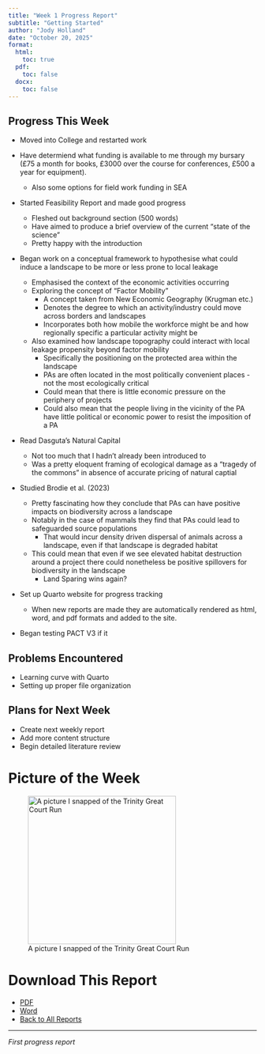 ```yaml
---
title: "Week 1 Progress Report"
subtitle: "Getting Started"
author: "Jody Holland"
date: "October 20, 2025"
format:
  html:
    toc: true
  pdf:
    toc: false
  docx:
    toc: false
---
```


## Progress This Week

-   Moved into College and restarted work

-   Have determiend what funding is available to me through my bursary (£75 a month for books, £3000 over the course for conferences, £500 a year for equipment).

    -   Also some options for field work funding in SEA

-   Started Feasibility Report and made good progress

    -   Fleshed out background section (500 words)
    -   Have aimed to produce a brief overview of the current "state of the science"
    -   Pretty happy with the introduction

-   Began work on a conceptual framework to hypothesise what could induce a landscape to be more or less prone to local leakage

    -   Emphasised the context of the economic activities occurring
    -   Exploring the concept of "Factor Mobility"
        -   A concept taken from New Economic Geography (Krugman etc.)
        -   Denotes the degree to which an activity/industry could move across borders and landscapes
        -   Incorporates both how mobile the workforce might be and how regionally specific a particular activity might be
    -   Also examined how landscape topography could interact with local leakage propensity beyond factor mobility
        -   Specifically the positioning on the protected area within the landscape
        -   PAs are often located in the most politically convenient places - not the most ecologically critical
        -   Could mean that there is little economic pressure on the periphery of projects
        -   Could also mean that the people living in the vicinity of the PA have little political or economic power to resist the imposition of a PA

-   Read Dasguta's Natural Capital

    -   Not too much that I hadn't already been introduced to
    -   Was a pretty eloquent framing of ecological damage as a "tragedy of the commons" in absence of accurate pricing of natural captial

-   Studied Brodie et al. (2023)

    -   Pretty fascinating how they conclude that PAs can have positive impacts on biodiversity across a landscape
    -   Notably in the case of mammals they find that PAs could lead to safeguarded source populations
        -   That would incur density driven dispersal of animals across a landscape, even if that landscape is degraded habitat
    -   This could mean that even if we see elevated habitat destruction around a project there could nonetheless be positive spillovers for biodiversity in the landscape
        -   Land Sparing wins again?

-   Set up Quarto website for progress tracking

    -   When new reports are made they are automatically rendered as html, word, and pdf formats and added to the site.

-   Began testing PACT V3 if it

## Problems Encountered

-   Learning curve with Quarto
-   Setting up proper file organization

## Plans for Next Week

-   Create next weekly report
-   Add more content structure
-   Begin detailed literature review

# Picture of the Week

![A picture I snapped of the Trinity Great Court Run](images/clipboard-3378194245.jpeg){fig-align="center" width="300"}

# Download This Report

-   [PDF](251020_week1.pdf)
-   [Word](251020_week1.docx)
-   [Back to All Reports](../progress-reports.html)

------------------------------------------------------------------------

*First progress report*
